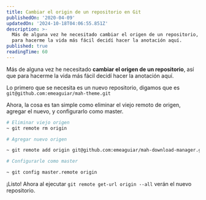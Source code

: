 ```yaml
---
title: Cambiar el origin de un repositorio en Git
publishedOn: '2020-04-09'
updatedOn: '2024-10-18T04:06:55.851Z'
description: >-
  Más de alguna vez he necesitado cambiar el origen de un repositorio, así que
  para hacerme la vida más fácil decidí hacer la anotación aquí.
published: true
readingTime: 60
---
```

Más de alguna vez he necesitado **cambiar el origen de un repositorio**, así que para
hacerme la vida más fácil decidí hacer la anotación aquí.

Lo primero que se necesita es un nuevo repositorio, digamos que es `git@github.com:emeaguiar/mah-theme.git`

Ahora, la cosa es tan simple como eliminar el viejo remoto de origen, agregar el nuevo, y configurarlo como master.

```bash
# Eliminar viejo origen
~ git remote rm origin

# Agregar nuevo origen

~ git remote add origin git@github.com:emeaguiar/mah-download-manager.git

# Configurarle como master

~ git config master.remote origin
```

¡Listo! Ahora al ejecutar `git remote get-url origin --all` verán el nuevo repositorio.
